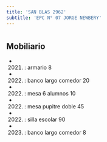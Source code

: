 ```yaml
---
title: 'SAN BLAS 2962'
subtitle: 'EPC N° 07 JORGE NEWBERY'
---
```


#


## Mobiliario

*  (2021) : armario 8 

*  (2022) : banco largo comedor 20 

*  (2022) : mesa 6 alumnos 10 

*  (2022) : mesa pupitre doble 45 

*  (2022) : silla escolar 90 

*  (2023) : banco largo comedor 8 



